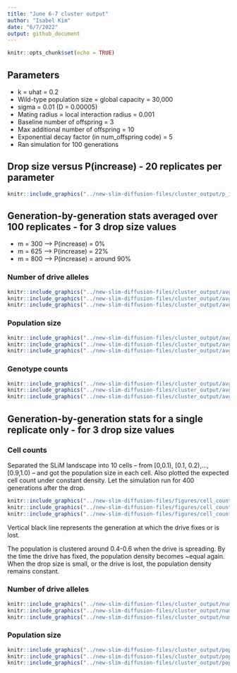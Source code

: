 ```yaml
---
title: "June 6-7 cluster output"
author: "Isabel Kim"
date: "6/7/2022"
output: github_document
---
```


```r
knitr::opts_chunk$set(echo = TRUE)
```

## Parameters

* k = uhat = 0.2
* Wild-type population size = global capacity = 30,000
* sigma = 0.01 (D = 0.00005)
* Mating radius = local interaction radius = 0.001
* Baseline number of offspring = 3
* Max additional number of offspring = 10
* Exponential decay factor (in num_offspring code) = 5
* Ran simulation for 100 generations

## Drop size versus P(increase) - 20 replicates per parameter

```r
knitr::include_graphics("../new-slim-diffusion-files/cluster_output/p_increase_figure_june6_vary_m_uhat_k_0.2.png")
```

## Generation-by-generation stats averaged over 100 replicates - for 3 drop size values

* m = 300 --> P(increase) = 0%
* m = 625 --> P(increase) = 22%
* m = 800 --> P(increase) = around 90%

### Number of drive alleles
```r
knitr::include_graphics("../new-slim-diffusion-files/cluster_output/avg_num_drive_alleles_m300.png")
knitr::include_graphics("../new-slim-diffusion-files/cluster_output/avg_num_drive_alleles_m625.png")
knitr::include_graphics("../new-slim-diffusion-files/cluster_output/avg_num_drive_alleles_m800.png")
```

### Population size
```r
knitr::include_graphics("../new-slim-diffusion-files/cluster_output/avg_popsize_m300.png")
knitr::include_graphics("../new-slim-diffusion-files/cluster_output/avg_popsize_m625.png")
knitr::include_graphics("../new-slim-diffusion-files/cluster_output/avg_popsize_m800.png")
```


### Genotype counts
```r
knitr::include_graphics("../new-slim-diffusion-files/cluster_output/avg_genotype_counts_m300.png")
knitr::include_graphics("../new-slim-diffusion-files/cluster_output/avg_genotype_counts_m625.png")
knitr::include_graphics("../new-slim-diffusion-files/cluster_output/avg_genotype_counts_m800.png")
```

## Generation-by-generation stats for a single replicate only - for 3 drop size values

### Cell counts

Separated the SLiM landscape into 10 cells -- from [0,0.1), [0.1, 0.2),...,[0.9,1.0) -- and got the population size in each cell. Also plotted the expected cell count under constant density. Let the simulation run for 400 generations after the drop.
```r
knitr::include_graphics("../new-slim-diffusion-files/figures/cell_counts_m300_run_till_gen410.png")
knitr::include_graphics("../new-slim-diffusion-files/figures/cell_counts_m625_run_till_gen410.png")
knitr::include_graphics("../new-slim-diffusion-files/figures/cell_counts_m800_run_till_gen410.png")
```

Vertical black line represents the generation at which the drive fixes or is lost.

The population is clustered around 0.4-0.6 when the drive is spreading. By the time the drive has fixed, the population density becomes ~equal again. When the drop size is small, or the drive is lost, the population density remains constant.


### Number of drive alleles
```r
knitr::include_graphics("../new-slim-diffusion-files/cluster_output/num_drive_alleles_1_rep_only_m300.png")
knitr::include_graphics("../new-slim-diffusion-files/cluster_output/num_drive_alleles_1_rep_only_m625.png")
knitr::include_graphics("../new-slim-diffusion-files/cluster_output/num_drive_alleles_1_rep_only_m800.png")
```

### Population size
```r
knitr::include_graphics("../new-slim-diffusion-files/cluster_output/popsize_1_rep_only_m300.png")
knitr::include_graphics("../new-slim-diffusion-files/cluster_output/popsize_1_rep_only_m625.png")
knitr::include_graphics("../new-slim-diffusion-files/cluster_output/popsize_1_rep_only_m800.png")
```

